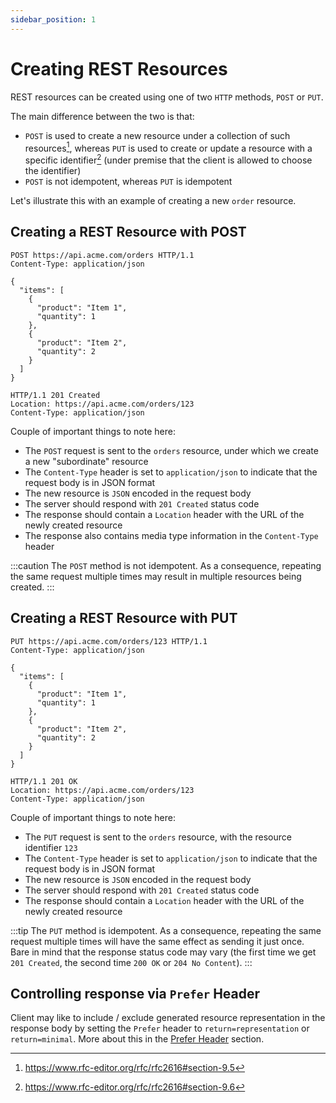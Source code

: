 ```yaml
---
sidebar_position: 1
---
```


# Creating REST Resources

REST resources can be created using one of two `HTTP` methods, `POST` or `PUT`.

The main difference between the two is that:

* `POST` is used to create a new resource under a collection of such resources[^1], whereas `PUT` is used to create or update a resource with a specific identifier[^2] (under premise that the client is allowed to choose the identifier)
* `POST` is not idempotent, whereas `PUT` is idempotent

Let's illustrate this with an example of creating a new `order` resource.

## Creating a REST Resource with POST

```http
POST https://api.acme.com/orders HTTP/1.1
Content-Type: application/json

{
  "items": [
    {
      "product": "Item 1",
      "quantity": 1
    },
    {
      "product": "Item 2",
      "quantity": 2
    }
  ]
}

HTTP/1.1 201 Created
Location: https://api.acme.com/orders/123
Content-Type: application/json

```

Couple of important things to note here:

* The `POST` request is sent to the `orders` resource, under which we create a new "subordinate" resource
* The `Content-Type` header is set to `application/json` to indicate that the request body is in JSON format
* The new resource is `JSON` encoded in the request body
* The server should respond with `201 Created` status code
* The response should contain a `Location` header with the URL of the newly created resource
* The response also contains media type information in the `Content-Type` header

:::caution
The `POST` method is not idempotent. As a consequence, repeating the same request multiple times may result in multiple resources being created.
:::

## Creating a REST Resource with PUT

```http
PUT https://api.acme.com/orders/123 HTTP/1.1
Content-Type: application/json

{
  "items": [
    {
      "product": "Item 1",
      "quantity": 1
    },
    {
      "product": "Item 2",
      "quantity": 2
    }
  ]
}

HTTP/1.1 201 OK
Location: https://api.acme.com/orders/123
Content-Type: application/json

```

Couple of important things to note here:

* The `PUT` request is sent to the `orders` resource, with the resource identifier `123`
* The `Content-Type` header is set to `application/json` to indicate that the request body is in JSON format
* The new resource is `JSON` encoded in the request body
* The server should respond with `201 Created` status code
* The response should contain a `Location` header with the URL of the newly created resource

:::tip
The `PUT` method is idempotent. As a consequence, repeating the same request multiple times will have
the same effect as sending it just once. Bare in mind that the response status code may vary (the first time
we get `201 Created`, the second time `200 OK` or `204 No Content`).
:::

## Controlling response via `Prefer` Header

Client may like to include / exclude generated resource representation in the response body by setting the `Prefer` header to `return=representation` or `return=minimal`.
More about this in the [Prefer Header](/docs/guidelines/advanced/prefer-header) section.

[^1]: https://www.rfc-editor.org/rfc/rfc2616#section-9.5
[^2]: https://www.rfc-editor.org/rfc/rfc2616#section-9.6